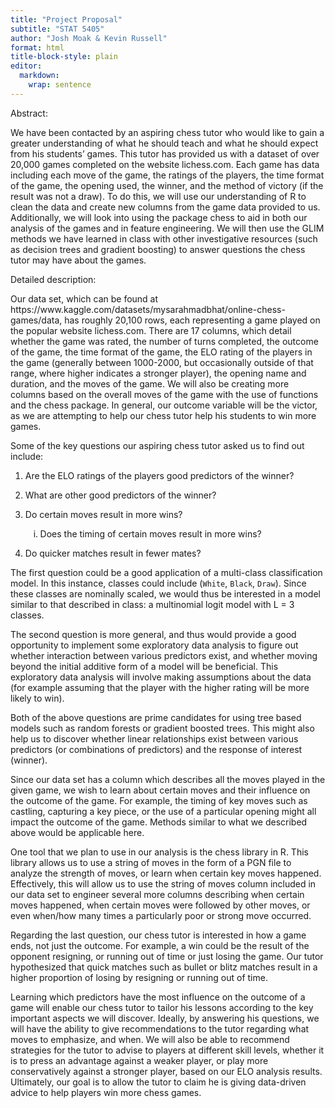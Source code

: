 ```yaml
---
title: "Project Proposal"
subtitle: "STAT 5405"
author: "Josh Moak & Kevin Russell"
format: html
title-block-style: plain
editor: 
  markdown: 
    wrap: sentence
---
```


Abstract:

We have been contacted by an aspiring chess tutor who would like to gain a greater understanding of what he should teach and what he should expect from his students' games.
This tutor has provided us with a dataset of over 20,000 games completed on the website lichess.com.
Each game has data including each move of the game, the ratings of the players, the time format of the game, the opening used, the winner, and the method of victory (if the result was not a draw).
To do this, we will use our understanding of R to clean the data and create new columns from the game data provided to us.
Additionally, we will look into using the package chess to aid in both our analysis of the games and in feature engineering.
We will then use the GLIM methods we have learned in class with other investigative resources (such as decision trees and gradient boosting) to answer questions the chess tutor may have about the games.

Detailed description:

Our data set, which can be found at https://www.kaggle.com/datasets/mysarahmadbhat/online-chess-games/data, has roughly 20,100 rows, each representing a game played on the popular website lichess.com.
There are 17 columns, which detail whether the game was rated, the number of turns completed, the outcome of the game, the time format of the game, the ELO rating of the players in the game (generally between 1000-2000, but occasionally outside of that range, where higher indicates a stronger player), the opening name and duration, and the moves of the game.
We will also be creating more columns based on the overall moves of the game with the use of functions and the chess package.
In general, our outcome variable will be the victor, as we are attempting to help our chess tutor help his students to win more games.

Some of the key questions our aspiring chess tutor asked us to find out include:

1.  Are the ELO ratings of the players good predictors of the winner?

2.  What are other good predictors of the winner?

3.  Do certain moves result in more wins?

    i.  Does the timing of certain moves result in more wins?

4.  Do quicker matches result in fewer mates?

The first question could be a good application of a multi-class classification model.
In this instance, classes could include (`White`, `Black`, `Draw`).
Since these classes are nominally scaled, we would thus be interested in a model similar to that described in class: a multinomial logit model with L = 3 classes.

The second question is more general, and thus would provide a good opportunity to implement some exploratory data analysis to figure out whether interaction between various predictors exist, and whether moving beyond the initial additive form of a model will be beneficial.
This exploratory data analysis will involve making assumptions about the data (for example assuming that the player with the higher rating will be more likely to win).

Both of the above questions are prime candidates for using tree based models such as random forests or gradient boosted trees.
This might also help us to discover whether linear relationships exist between various predictors (or combinations of predictors) and the response of interest (winner).

Since our data set has a column which describes all the moves played in the given game, we wish to learn about certain moves and their influence on the outcome of the game.
For example, the timing of key moves such as castling, capturing a key piece, or the use of a particular opening might all impact the outcome of the game.
Methods similar to what we described above would be applicable here.

One tool that we plan to use in our analysis is the chess library in R.
This library allows us to use a string of moves in the form of a PGN file to analyze the strength of moves, or learn when certain key moves happened.
Effectively, this will allow us to use the string of moves column included in our data set to engineer several more columns describing when certain moves happened, when certain moves were followed by other moves, or even when/how many times a particularly poor or strong move occurred.

Regarding the last question, our chess tutor is interested in how a game ends, not just the outcome.
For example, a win could be the result of the opponent resigning, or running out of time or just losing the game.
Our tutor hypothesized that quick matches such as bullet or blitz matches result in a higher proportion of losing by resigning or running out of time.

Learning which predictors have the most influence on the outcome of a game will enable our chess tutor to tailor his lessons according to the key important aspects we will discover.
Ideally, by answering his questions, we will have the ability to give recommendations to the tutor regarding what moves to emphasize, and when.
We will also be able to recommend strategies for the tutor to advise to players at different skill levels, whether it is to press an advantage against a weaker player, or play more conservatively against a stronger player, based on our ELO analysis results.
Ultimately, our goal is to allow the tutor to claim he is giving data-driven advice to help players win more chess games.
